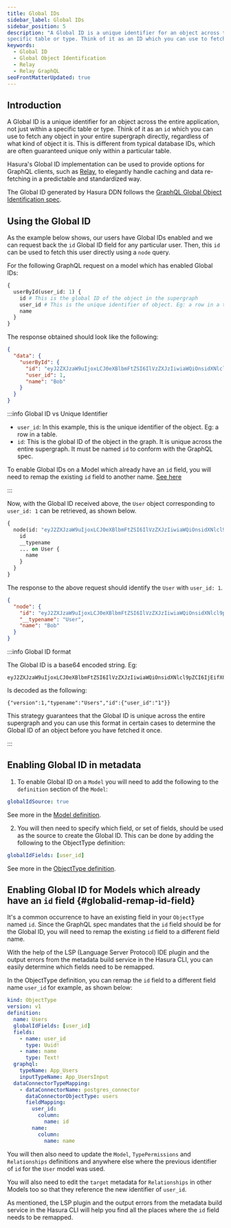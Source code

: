 ```yaml
---
title: Global IDs
sidebar_label: Global IDs
sidebar_position: 5
description: "A Global ID is a unique identifier for an object across the entire application, not just within a
specific table or type. Think of it as an ID which you can use to fetch any object directly, regardless of what kind of object it is. This is different from typical database IDs, which are often guaranteed unique only within a particular table. Hasura's Global ID implementation can be used to provide options for GraphQL clients to elegantly handle caching and data re-fetching in a predictable and standardized way. The Global ID generated by Hasura DDN follows the Relay Global ID spec."
keywords:
  - Global ID
  - Global Object Identification
  - Relay
  - Relay GraphQL
seoFrontMatterUpdated: true
---
```


## Introduction

A Global ID is a unique identifier for an object across the entire application, not just within a specific table or
type. Think of it as an `id` which you can use to fetch any object in your entire supergraph directly, regardless of
what kind of object it is. This is different from typical database IDs, which are often guaranteed unique only within a
particular table.

Hasura's Global ID implementation can be used to provide options for GraphQL clients, such as
[Relay](https://relay.dev/), to elegantly handle caching and data re-fetching in a predictable and standardized way.

The Global ID generated by Hasura DDN follows the
[GraphQL Global Object Identification spec](https://graphql.org/learn/global-object-identification/).

## Using the Global ID

As the example below shows, our users have Global IDs enabled and we can request back the `id` Global ID field for
any particular user. Then, this `id` can be used to fetch this user directly using a `node` query.

For the following GraphQL request on a model which has enabled Global IDs:

```graphql
{
  userById(user_id: 1) {
    id # This is the global ID of the object in the supergraph
    user_id # This is the unique identifier of object. Eg: a row in a table.
    name
  }
}
```

The response obtained should look like the following:

```json
{
  "data": {
    "userById": {
      "id": "eyJ2ZXJzaW9uIjoxLCJ0eXBlbmFtZSI6IlVzZXJzIiwiaWQiOnsidXNlcl9pZCI6IjEifX0=",
      "user_id": 1,
      "name": "Bob"
    }
  }
}
```

:::info Global ID vs Unique Identifier

- `user_id`: In this example, this is the unique identifier of the object. Eg: a row in a table.
- `id`: This is the global ID of the object in the graph. It is unique across the entire supergraph. It must be
named `id` to conform with the GraphQL spec.

To enable Global IDs on a Model which already have an `id` field, you will need to remap the existing `id` field to
another name. [See here](#globalid-remap-id-field)

:::

Now, with the Global ID received above, the `User` object corresponding to `user_id: 1` can be retrieved, as shown
below.

```graphql
{
  node(id: "eyJ2ZXJzaW9uIjoxLCJ0eXBlbmFtZSI6IlVzZXJzIiwiaWQiOnsidXNlcl9pZCI6IjEifX0=") {
    id
    __typename
    ... on User {
      name
    }
  }
}
```

The response to the above request should identify the `User` with `user_id: 1`.

```json
{
  "node": {
    "id": "eyJ2ZXJzaW9uIjoxLCJ0eXBlbmFtZSI6IlVzZXJzIiwiaWQiOnsidXNlcl9pZCI6IjEifX0=",
    "__typename": "User",
    "name": "Bob"
  }
}
```

:::info Global ID format

The Global ID is a base64 encoded string. Eg:

```text
eyJ2ZXJzaW9uIjoxLCJ0eXBlbmFtZSI6IlVzZXJzIiwiaWQiOnsidXNlcl9pZCI6IjEifX0=
```

Is decoded as the following:

```string
{"version":1,"typename":"Users","id":{"user_id":"1"}}
```

This strategy guarantees that the Global ID is unique across the entire supergraph and you can use this format
in certain cases to determine the Global ID of an object before you have fetched it once.

:::

## Enabling Global ID in metadata

1. To enable Global ID on a `Model` you will need to add the following to the `definition` section of the `Model`:

```yaml
globalIdSource: true
```

See more in the [Model definition](/supergraph-modeling/models.mdx#model-modelv1).

2. You will then need to specify which field, or set of fields, should be used as the source to create the Global ID.
This can be done by adding the following to the ObjectType definition:

```yaml
globalIdFields: [user_id]
```

See more in the [ObjectType definition](/supergraph-modeling/types.mdx#objecttype-objecttypev1).

## Enabling Global ID for Models which already have an `id` field {#globalid-remap-id-field}

It's a common occurrence to have an existing field in your `ObjectType` named `id`. Since the GraphQL spec mandates
that the `id` field should be for the Global ID, you will need to remap the existing `id` field to a different field
name.

With the help of the LSP (Language Server Protocol) IDE plugin and the output errors from the metadata build service
in the Hasura CLI, you can easily determine which fields need to be remapped.

In the ObjectType definition, you can remap the `id` field to a different field name `user_id` for example, as shown
below:

```yaml {5,7-8,18-20}
kind: ObjectType
version: v1
definition:
  name: Users
  globalIdFields: [user_id]
  fields:
    - name: user_id
      type: Uuid!
    - name: name
      type: Text!
  graphql:
    typeName: App_Users
    inputTypeName: App_UsersInput
  dataConnectorTypeMapping:
    - dataConnectorName: postgres_connector
      dataConnectorObjectType: users
      fieldMapping:
        user_id:
          column:
            name: id
        name:
          column:
            name: name
```


You will then also need to update the `Model`, `TypePermissions` and `Relationships` definitions and anywhere else
where the previous identifier of `id` for the `User` model was used.

You will also need to edit the `target` metadata for `Relationships` in other Models too so that they reference the
new identifier of `user_id`.

As mentioned, the LSP plugin and the output errors from the metadata build service in the Hasura CLI will help you find
all the places where the `id` field needs to be remapped.